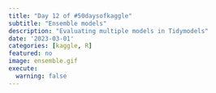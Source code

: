 ```yaml
---
title: "Day 12 of #50daysofkaggle"
subtitle: "Ensemble models"
description: "Evaluating multiple models in Tidymodels"
date: '2023-03-01'
categories: [kaggle, R]
featured: no
image: ensemble.gif
execute:
  warning: false
---
```

